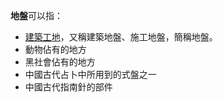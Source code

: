 '''地盤'''可以指：

* [[建築工地|建築工地]]，又稱建築地盤、施工地盤，簡稱地盤。
* 動物佔有的地方
* 黑社會佔有的地方
* 中國古代占卜中所用到的式盤之一
* 中國古代指南針的部件

{{disambig|cat=二字消歧义}}